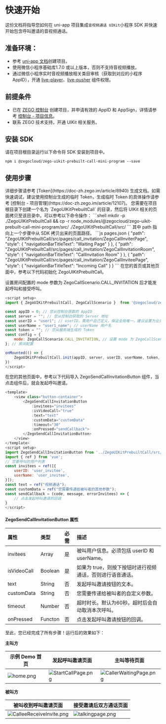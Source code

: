 # 快速开始

这份文档将指导您如何在 uni-app 项目集成`音视频通话 UIKit`小程序 SDK 并快速开始包含呼叫邀请的音视频通话。

## 准备环境：
- 参考 [uni-app 文档](https://zh.uniapp.dcloud.io/quickstart-hx.html)创建项目。
- 使用微信小程序基础库1.7.0 或以上版本，否则不支持音视频播放。
- 通过微信小程序实时音视频播放相关类目审核（获取到对应的小程序 AppID），开通 [live-player](https://developers.weixin.qq.com/miniprogram/dev/component/live-player.html)、[live-pusher](https://developers.weixin.qq.com/miniprogram/dev/component/live-pusher.html) 组件权限。

## 前提条件
- 已在 [ZEGO 控制台](https://console.zego.im/account/login) 创建项目，并申请有效的 AppID 和 AppSign，详情请参考 [控制台 - 项目信息](https://doc-zh.zego.im/article/12107)。
- 联系 ZEGO 技术支持，开通 UIKit 相关服务。

## 安装 SDK

请在项目根目录运行以下命令将 SDK 安装到项目中。

```shell
npm i @zegocloud/zego-uikit-prebuilt-call-mini-program --save
```

## 使用步骤

<Steps>
<Step title="在您的服务端部署好 Token 生成服务。">
详细步骤请参考 [Token](https://doc-zh.zego.im/article/8940) 生成文档。如需快速调试，建议使用控制台生成的临时 Token，生成临时 Token 的具体操作请参考 [控制台 - 项目管理](https://doc-zh.zego.im/article/12107)。
</Step>
<Step title="导入 UIKit 页面。">
您需要在项目根目录下创建一个名为 `ZegoUIKitPrebuiltCall` 的目录，然后将 UIKit 相关的页面拷贝至该目录中。可以参考以下命令操作：
```shell
mkdir -p ./ZegoUIKitPrebuiltCall && cp -r node_modules/@zegocloud/zego-uikit-prebuilt-call-mini-program/src/ ./ZegoUIKitPrebuiltCall/src/
```
</Step>
<Step title="在 uni-app 的 pages.json 文件中添加跳转至 UIKit 的页面配置项。">
其中 path 指向上一个步骤中从 SDK 拷贝出来的页面路径。
```js pages.json
{
    "path": "ZegoUIKitPrebuiltCall/src/pages/call_invitation/ZegoCallInviterPage",
    "style": {
        "navigationBarTitleText": "Waiting Page"
    }
},
{
    "path": "ZegoUIKitPrebuiltCall/src/pages/call_invitation/ZegoCallInvitationRoom",
    "style": {
        "navigationBarTitleText": "CallInvitation Room"
    }
},
{
    "path": "ZegoUIKitPrebuiltCall/src/pages/call_invitation/ZegoCallInviteePage",
    "style": {
        "navigationBarTitleText": "Incoming Call"
    }
}
```
</Step>
<Step title="初始化带有呼叫邀请功能的 Call Kit。">
在您的首页或其他页面中，参考以下代码初始化 ZegoUIKitPrebuiltCall。

<Warning title="Warning">设置房间配置的 mode 参数为 ZegoCallScenario.CALL_INVITATION 后才能发起呼叫和接受呼叫。</Warning>
```js YourInitPage.vue {10,14}
<script setup>
import { ZegoUIKitPrebuiltCall, ZegoCallScenario }  from '@zegocloud/zego-uikit-prebuilt-call-mini-program';

const appID = 0; // 您从控制台获取的 AppID
const server = ""; // 您从控制台获取的 Server 地址
const userID = "user1"; // userID，需用户自己定义，保证全局唯一，建议设置为业务系统中的用户唯一标识
const userName = "user1_name"; // userName 用户名
const token = ""; // 您从服务端生成的 Token
const config = {
    mode: ZegoCallScenario.CALL_INVITATION, // 设置 mode 为 ZegoCallScenario.CALL_INVITATION 后才能发起呼叫和接受呼叫
}; // 房间配置

onMounted(() => {
	ZegoUIKitPrebuiltCall.init(appID, server, userID, userName, token, config);
})
</script>
```
</Step>
<Step title="添加呼叫邀请按钮。">

在您的其他页面中，参考以下代码导入 ZegoSendCallInvitationButton 组件，当点击组件后，就会发起呼叫邀请。
```js YourPage.vue {3-10,14}
<template>
    <view class="button-container">
        <ZegoSendCallInvitationButton 
            :invitees="invitees" 
            :isVideoCall="true" 
            :text="text"
            :customData="customData"
            :timeout="30"
            :onPressed="sendCallback">
        </ZegoSendCallInvitationButton>
    </view>
</template>
<script setup>
import ZegoSendCallInvitationButton from '../ZegoUIKitPrebuiltCall/src/components/ZegoSendCallInvitationButton.vue';
import { ref } from 'vue';
// 您要呼叫的用户列表
const invitees = ref([{
    userID: 'user_invitee',
    userName: 'user_invitee',
}]);
const text = ref("视频通话");
const customData = ref("您需要传递给被叫者的其他参数");
const sendCallback = (code, message, errorInvitees) => {
    // 点击发起呼叫邀请的回调
}
</script>
```

#### ZegoSendCallInvitationButton 属性

| 属性        | 类型    | 必需 | 描述                                                      |
| :---------- | :------ | :--- | :-------------------------------------------------------- |
| invitees    | Array   | 是   | 被叫用户信息。必须包括 userID 和 userName。               |
| isVideoCall | Boolean | 是   | 如果为 true，则按下按钮时进行视频通话，否则进行语音通话。 |
| text        | String  | 否   | 发起呼叫邀请按钮的文本。                                  |
| customData  | String  | 否   | 您需要传递给被叫者的自定义参数。                          |
| timeout     | Number  | 否   | 超时时长。默认为60秒。超时后会自动取消本次呼叫。          |
| onPressed   | Functon | 否   | 点击发起呼叫邀请按钮的回调。                              |

</Step>
</Steps>

至此，您已经完成了所有步骤！运行后的效果如下：

**主叫方**

|示例 Demo 首页|发起呼叫邀请页面|主叫等待页面|
|--|--|--|
|<Frame width="128" height="auto" caption=""><img src="https://media-resource.spreading.io/docuo/workspace564/27e54a759d23575969552654cb45bf89/c5e53f324b.png" alt="home.png"/></Frame>|<Frame width="128" height="auto" caption=""><img src="https://media-resource.spreading.io/docuo/workspace564/27e54a759d23575969552654cb45bf89/e7e43e36c2.png" alt="StartCallPage.png"/></Frame>|<Frame width="128" height="auto" caption=""><img src="https://media-resource.spreading.io/docuo/workspace564/27e54a759d23575969552654cb45bf89/8eb62111b7.png" alt="CallerWaitingPage.png"/></Frame>|

**被叫方**

|被叫收到呼叫邀请页面|接受邀请后双方通话页面|
|--|--|
|<Frame width="128" height="auto" caption=""><img src="https://media-resource.spreading.io/docuo/workspace564/27e54a759d23575969552654cb45bf89/42894b6f9b.png" alt="CalleeReceiveInvite.png"/></Frame>|<Frame width="128" height="auto" caption=""><img src="https://media-resource.spreading.io/docuo/workspace564/27e54a759d23575969552654cb45bf89/ac8b9222af.png" alt="talkingpage.png"/></Frame>|





